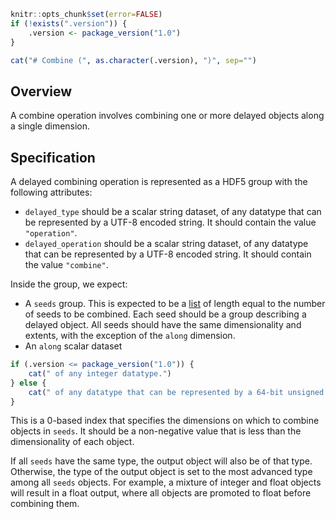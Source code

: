 ```r
knitr::opts_chunk$set(error=FALSE)
if (!exists(".version")) {
    .version <- package_version("1.0")
}
```

```r
cat("# Combine (", as.character(.version), ")", sep="")
```

## Overview

A combine operation involves combining one or more delayed objects along a single dimension.

## Specification

A delayed combining operation is represented as a HDF5 group with the following attributes:

- `delayed_type` should be a scalar string dataset, of any datatype that can be represented by a UTF-8 encoded string.
  It should contain the value `"operation"`.
- `delayed_operation` should be a scalar string dataset, of any datatype that can be represented by a UTF-8 encoded string.
  It should contain the value `"combine"`.

Inside the group, we expect:

- A `seeds` group.
  This is expected to be a [list](../_general.md#lists) of length equal to the number of seeds to be combined.
  Each seed should be a group describing a delayed object.
  All seeds should have the same dimensionality and extents, with the exception of the `along` dimension.
- An `along` scalar dataset 
```r
if (.version <= package_version("1.0")) {
    cat(" of any integer datatype.")
} else {
    cat(" of any datatype that can be represented by a 64-bit unsigned integer.")
}
```
  This is a 0-based index that specifies the dimensions on which to combine objects in `seeds`.
  It should be a non-negative value that is less than the dimensionality of each object.

If all `seeds` have the same type, the output object will also be of that type.
Otherwise, the type of the output object is set to the most advanced type among all `seeds` objects.
For example, a mixture of integer and float objects will result in a float output, where all objects are promoted to float before combining them.
